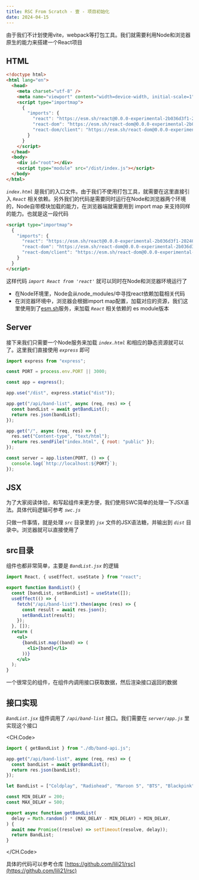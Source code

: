 ```yaml
---
title: RSC From Scratch - 壹 - 项目初始化
date: 2024-04-15
---
```


由于我们不计划使用vite，webpack等打包工具。我们就需要利用Node和浏览器原生的能力来搭建一个React项目

## HTML

```html public/index.html
<!doctype html>
<html lang="en">
  <head>
    <meta charset="utf-8" />
    <meta name="viewport" content="width=device-width, initial-scale=1" />
    <script type="importmap">
      {
        "imports": {
          "react": "https://esm.sh/react@0.0.0-experimental-2b036d3f1-20240327",
          "react-dom": "https://esm.sh/react-dom@0.0.0-experimental-2b036d3f1-20240327",
          "react-dom/client": "https://esm.sh/react-dom@0.0.0-experimental-2b036d3f1-20240327/client"
        }
      }
    </script>
  </head>
  <body>
    <div id="root"></div>
    <script type="module" src="/dist/index.js"></script>
  </body>
</html>
```

_`index.html`_ 是我们的入口文件。由于我们不使用打包工具，就需要在这里直接引入 _`React`_ 相关依赖。另外我们的代码是需要同时运行在Node和浏览器两个环境的，Node自带模块加载的能力，在浏览器端就需要用到 import map 来支持同样的能力。也就是这一段代码

```html
<script type="importmap">
  {
    "imports": {
      "react": "https://esm.sh/react@0.0.0-experimental-2b036d3f1-20240327",
      "react-dom": "https://esm.sh/react-dom@0.0.0-experimental-2b036d3f1-20240327",
      "react-dom/client": "https://esm.sh/react-dom@0.0.0-experimental-2b036d3f1-20240327/client"
    }
  }
</script>
```

这样代码 _`import React from 'react'`_ 就可以同时在Node和浏览器环境运行了

- 在Node环境里，Node会从node_modules/中寻找react依赖加载相关代码
- 在浏览器环境中，浏览器会根据import map配置，加载对应的资源，我们这里使用到了[esm.sh](https://esm.sh)服务，来加载 _`React`_ 相关依赖的 es module版本

## Server

接下来我们只需要一个Node服务来加载 _`index.html`_ 和相应的静态资源就可以了。这里我们直接使用 _`express`_ 即可

```js server/app.js
import express from "express";

const PORT = process.env.PORT || 3000;

const app = express();

app.use("/dist", express.static("dist"));

app.get("/api/band-list", async (req, res) => {
  const bandList = await getBandList();
  return res.json(bandList);
});

app.get("/", async (req, res) => {
  res.set("Content-type", "text/html");
  return res.sendFile("index.html", { root: "public" });
});

const server = app.listen(PORT, () => {
  console.log(`http://localhost:${PORT}`);
});
```

## JSX

为了大家阅读体验，和写起组件来更方便，我们使用SWC简单的处理一下JSX语法。具体代码逻辑可参考 _`swc.js`_

只做一件事情，就是处理 _`src`_ 目录里的 _`jsx`_ 文件的JSX语法糖，并输出到 _`dist`_ 目录中。浏览器就可以直接使用了

## src目录

组件也都非常简单，主要是 _`BandList.jsx`_ 的逻辑

```jsx src/BandList.jsx
import React, { useEffect, useState } from "react";

export function BandList() {
  const [bandList, setBandList] = useState([]);
  useEffect(() => {
    fetch("/api/band-list").then(async (res) => {
      const result = await res.json();
      setBandList(result);
    });
  }, []);
  return (
    <ul>
      {bandList.map((band) => (
        <li>{band}</li>
      ))}
    </ul>
  );
}
```

一个很常见的组件，在组件内调用接口获取数据，然后渲染接口返回的数据

## 接口实现

_`BandList.jsx`_ 组件调用了 _`/api/band-list`_ 接口。我们需要在 _`server/app.js`_ 里实现这个接口

<CH.Code>

```js server/app.js
import { getBandList } from "./db/band-api.js";

app.get("/api/band-list", async (req, res) => {
  const bandList = await getBandList();
  return res.json(bandList);
});
```

```js server/db/band-api.js
let BandList = ["Coldplay", "Radiohead", "Maroon 5", "BTS", "Blackpink"];

const MIN_DELAY = 200;
const MAX_DELAY = 500;

export async function getBandList(
  delay = Math.random() * (MAX_DELAY - MIN_DELAY) + MIN_DELAY,
) {
  await new Promise((resolve) => setTimeout(resolve, delay));
  return BandList;
}
```

</CH.Code>

具体的代码可以参考仓库 [https://github.com/lili21/rsc](https://github.com/lili21/rsc)
